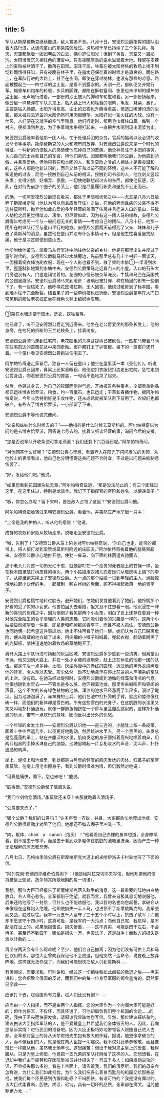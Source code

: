 ```yaml
---
---
---
```

title: 5
---





军队从斯摩棱斯克继续撤退。敌人紧追不舍。八月十日，安德烈公爵指挥的团队沿着大路行进，从通向童山的那条路旁经过。炎热和干旱已持续了三个多礼拜。每天，天空都飘着一团团卷曲的白云，偶尔遮住阳光；但到了黄昏，天空又一碧如洗，太阳慢慢沉入褐红色的薄雾中。只有夜晚厚重的露水滋润着大地。残留在麦茬上的麦粒被烤晒干了，撒落在田里。沼泽干涸，牲畜在被太阳烤焦的牧场上找不到饲料而饿得狂叫，只有夜晚在林子里，在露水还保存着的时候才是凉爽的。而在路上，在军队行进的大路上，甚至在夜间，即使在穿过树林，也没有那样的凉意。路面被搅起三——四寸深的尘土里，是看不到露水的。天刚一亮，部队便又开始行军。辎重车和炮车的轮毂，步兵的脚踝，都陷在酥软窒闷、夜里也未冷却的燥热的尘土里，无声地行进着。一部份的沙土被人的脚和车轮搅和着，另一部份扬起来，像云层一样悬浮在军队头顶上，钻入路上行人和牲畜的眼睛，毛发，耳朵，鼻孔，主要是钻入肺部。太阳升得愈高，尘土的云雾也升腾得愈高，但透过稀薄灼热的尘雾，那未被彩云遮盖的太阳仍然可用肉眼瞭望。太阳好似一轮火红的大球。没有一丝风，人们便在这凝滞的空气里喘息。他们行走时，都用毛巾缠住口鼻。每到一个村庄，便都涌到井边，为了争着喝水争得打起来，一直把井水喝到现出泥浆为止。

安德烈公爵统率着他那一团人马，忙于处理兵团的杂务，官兵的福利以及必须的收发命令等事项。斯摩棱斯克的大火和城市的放弃，对安德烈公爵说来是一个时代的特征。一种新的仇恨敌人的感情使他忘掉自己的悲痛。他全神贯注于本团的事务，关心自己的士兵和自己的军官，待他们亲切。团里都叫他我们的公爵，为他感到骄傲，并且热爱他。但他只有在和本团的人，和季莫欣之类的人相处才是善良温和的，这些人都是他新认识的，而且又处于和以前不同的环境，这些人不可能了解和知道他的过去；而他一接触到自己从前的相识，接触到司令部的人，他立刻又竖起头发；变得凶狠、好嘲弄、倨傲。一切使他联想起过去的东西，都使他反感，因此，在对待先前那个圈子的关系上，他只是尽量履行职责和避免不公正而已。

的确，一切照安德烈公爵现在看来，都处于黑暗和忧郁之中——尤其是八月六日放弃了斯摩棱斯克（他认为可以而且应当守住）之后，在他的老而且病的父亲不得不逃往莫斯科，抛弃他如此心爱的多年经营的盖满了住房并且迁进人口的童山，任敌人劫抢之后更觉得暗淡、凄惨，但尽管如此，因为有这一团人马的缘故，安德烈公爵得以考虑另一个与一般问题无关的事情——考虑自己的团队。八月十日，他那一团所在的纵队行至与童山平行的地方。安德烈公爵两天前得到了父亲、妹妹和儿子去了莫斯科的消息。虽然他在童山并没有什么事情可干，但是他生性喜爱自找悲痛，他于是决定顺便到童山去。

他吩咐给他备马，骑着马从行军途中驰往他父亲的乡村。他是在那里出生并度过了童年时代的。安德烈公爵骑马经过水塘旁边，先前那里总有几十个村妇一面谈天，一面捶着捣衣棒洗刷衣服，现在一个人影也看不到，散了架的木排①一半浸到水里，歪歪斜斜地飘到水塘中央。安德烈公爵策马走近看门人的小屋。入口的石头大门旁边没有人，门也是闭锁着的。花园的小径已被杂草淹没，牛犊和马匹在英国式的公园里游荡。安德烈公爵骑马来到暖房：玻璃已被打碎，种在桶里的树有一些倒下了，有一些枯死了。他呼唤花匠塔拉斯，无人回答。他绕过暖房到了标本园，看到雕木栏干完全断裂，结着果子的一些李树枝也已折断。安德烈公爵童年在大门口常见到的那位老农奴正坐在绿色长凳上编织树皮鞋。

--------

①架在水塘边便于取水，洗衣，饮牲畜等。

他已聋了，听不见安德烈公爵走到近旁来。他坐在老公爵爱坐的那条长凳上，他的身旁，在枯死的折断的玉兰花枝条上，挂着树皮。

安德烈公爵骑马走到住宅前，老花园里的几棵菩提树已被砍伐，一匹花马带着马驹在住宅前边的蔷薇花丛中来回走动。窗户都钉上了护窗板。楼下的一扇窗户还开着。一个童仆看见安德烈公爵跑进住宅去了。

阿尔帕特奇送走家眷后，独自一人留在童山；他坐在屋里读一本《圣徒传》。听说安德烈公爵已回来，鼻梁上还架着眼镜，他便边扣衣服钮扣边走出宅院，急忙走到公爵身边，吻着安德烈公爵的膝盖，一句话不说地哭了起来。

然后，他转过身去，为自己的软弱而觉得气忿，开始报告各种事务。全部贵重物品都已运往博古恰罗沃。粮食，约一百俄石，也已运走；干草和春播作物，据阿尔帕特奇说，今年长势特别好是丰收作物，还未成熟就被军队割下征用了。农奴们也都破产，有些去了博古恰罗沃，一小部留了下来。

安德烈公爵不等他说完便问。

“父亲和妹妹什么时候去的？”——他指的是什么时候去莫斯科的。阿尔帕特奇以为问的是去博古恰罗沃，回答说七号去的，接着又细谈经营的事，询问今后的安排。

“您是否说军队开收条便可拿走燕麦？我们还剩下六百俄石呢。”阿尔帕特奇问。

“对他回答什么好呢？”安德烈公爵心里想，看着老人在阳光下闪闪发光的秃顶，从他脸上的表情看出，他自己也分明懂得这些问题不合时宜，不过是以问题来抑制悲伤罢了。

“好，发给他们吧。”他说。

“如果您看到花园里杂乱无章，”阿尔帕特奇说道，“那是没法防止的：有三个团经过这里，在这里住过，特别是龙骑兵。我记下了指挥官的官阶和姓名，以便递呈子。”

“呶，你怎么办呢？留下来吗，要是敌人占领了这里？”安德烈公爵问他。

阿尔帕特奇把脸转过来朝安德烈公爵，看着他，并突然庄严地举起一只手：

“上帝是我的护佑人，听从他的意旨！”他说。

成群的农奴和家奴从牧场走来，脱帽走近安德烈公爵。

“呶，告别了！”安德烈公爵从马上俯身对阿尔帕特奇说，“你自己也走，能带的都带上，把人都打发到梁赞或莫斯科附近的庄园去。”阿尔帕特奇挨着他的腿痛哭起来。安德烈公爵小心地推开他，使劲一催马，向下面的林荫道疾驰而去。

那个老头儿对这一切仍无动于衷，就像那叮在一个高贵的死者脸上的苍蝇一样，坐在标本园里敲打树皮鞋的楦头，两个小姑娘用衣裙儿兜着她们从暖房树上摘下的李子，从那里跑来碰上了安德烈公爵。大一点的那个姑娘一见到年轻的主人，满脸惊慌地拉起小伙伴的手，一起藏到一颗白桦树的后面，顾不得拾起撒落一地的青李子。

安德烈公爵也慌忙地转过脸去，避开她们，怕她们发觉他看到了她们。他怜悯那个好看的受了惊的小女孩。他害怕回头去看她，但又忍不住想看一眼。他沉浸在一阵新的喜悦的慰藉之中，因为他刚才看见那两个小女孩，明白了世上还存在着另一种对他完全陌生的合乎情理的人类的志趣，它同吸引着他的兴趣是一样的。这两个小姑娘显然渴望着一件事，即拿走和吃掉那些青李子，而且不被人抓住，安德烈公爵也同她俩一起希望这件事成功。他止不住再看了她们一眼。她们认为自己已脱离危险，便从隐藏的地方跳了出来，用尖细的小嗓子叫喊着，兜起衣襟，翻动着晒黑了的光脚板，愉快迅速地沿着牧场的草地跑开了。

离开大路上军队行进时扬起的灰尘区域，安德烈公爵多少感到一些清爽。但离童山不远，他又回到大路上，并在一处小水塘的堤坝旁，赶上正在休息的他那一团的队伍。那是午后一点多钟。太阳，灰尘弥漫中的赤红的圆球，透过他的黑外衣烘烤着他的背脊，令人难以忍受。灰尘依然一动不动地悬浮在停止前进的人声嘈杂的军队的上空。没有风。在驰马经过堤坝时，安德烈公爵闻到池塘的绿藻和清凉的气息。他很想跳到水里去——不管水是多么脏。他环视着池塘，那里传来喊叫声和笑闹的声音。这个不大的长有绿色植物的池塘，浑浊的池水已经涨高了半尺多，漫过了堤坝。因为池塘泡满了，赤裸裸的士兵、他们在池中打扑腾的手臂，脸庞和脖颈像红砖一样，而他们的躯体却是雪白的。所有这些雪白的光身子，在这肮脏的水洼里又笑又叫地扑扑通通玩，就像一群鲫鱼拥挤在一个戽斗里乱蹦乱跳似的，这样扑扑通通的玩水，带有一点欢乐的意味，因而反衬出分外的忧愁。

一个年轻的金发士兵——安德烈公爵认识他——是三连的，小腿肚上系一条皮带，画着十字往后退几步，以便更好地跑动，然后跳进水里去，另一个黑黑的，头发总是乱蓬蓬的军士，站在齐腰深的水里，肌肉发达的身子颤抖着高兴地喷着响鼻，用两只粗黑的手捧水淋自己的脑袋。池塘里响起一片互相泼水的声音，尖叫声，扑扑通通的响声。

岸上，堤坝上和池塘里，到处都是白晃晃的健康的肌肉发达的肉体。红鼻子的军官季莫欣，在堤上用毛巾擦身子，看到公爵时很难为情，但仍毅然对他说：

“可真是痛快，阁下，您也来吧！”他说。

“脏得很。”安德烈公爵皱了皱眉头说。

“我们立刻给您清场。”季莫欣还未穿上衣服就跑着去清场子。

“公爵要来洗了。”

“哪个公爵？我们的公爵吗？”许多声音一齐说，并且，大家都急忙地爬出池塘，安德烈公爵很费劲才劝阻了他们。他想还不如去棚子里冲洗一下。

“肉，躯体，chair　a　canon（炮灰）！”他看着自己赤裸的身体想道，全身哆嗦着，倒不是由于寒冷，而是由于看到众多躯体在肮脏的池塘里洗澡，因而产生一种无法理解的厌恶和恐怖。

八月七日，巴格拉季翁公爵在斯摩棱斯克大道上的米哈伊洛夫卡村驻地写了下面的信。

“阿列克谢·安德烈耶维奇伯爵阁下：（他是给阿拉克切耶夫写信，但他知道他的信将被皇上御览，故尔倾其所能地斟酌每一词语）。

我想，那位大臣已经报告了斯摩棱斯克落入敌手的消息。这一最重要的阵地白白地放弃，令人痛心悲伤，全军都陷于绝望，就我而言，我曾亲自极其恳切地说服他，后来还给他写了一封信；但什么也不能劝服他。我以我的名誉向您起誓，拿破仑从未像现在这样陷入绝境，他即使损失一半人马，也占领不了斯摩棱斯克的。我军战而又战，胜过以往。我率一万五千人坚守了三十五个小时以上，抗击了敌军；而他却不愿坚守十四小时。这真可耻，是我军的一大污点；而他自己呢，我觉得，是不配活在世上的。如果他报告说，损失惨重，——这不真实，可能是四千左右，不会再多，甚至还不到四千；哪怕是损失一万，也没法子，这是战争！而敌方的损失是难以计数的……

再坚守两天会有什么碍难呢？至少，他们会自己撤离；因为他们没有可供士兵和马匹饮用的水。那位大臣曾向我保证他不会败退，但他突然下达命令，说要晚上放弃阵地。这样就无法作战了，而我们可能很快把敌人引到莫斯科……

有传闻说，您要求和。可别讲和，经过这一切牺牲和如此疯狂的撤退之后——再来讲和；您会招致全俄国的反对，而我们中的每一位身穿军服的都会羞愧的。既然事已至此——

应该打下去，趁俄国尚有力量，趁人们还没有倒下……

应当由一个人指挥，而不是由两个人指挥。您的大臣作为一个内阁大臣可能是好的；但作为将军，不仅坏，而且坏透了，可他却肩负我们整个祖国的命运……的确，我由于沮丧而快要发疯，请原谅我冒昧给您写信。显然，那位建议缔结和约，建议由该大臣指挥军队的人，是不爱戴皇上并希望我们全体毁灭的人。因此，我向您呈诉实情：进行民团的准备吧。因为大臣正极巧妙地带领客人跟随自己进入古都。全军都对皇上的侍从沃尔佐根先生抱有极大的怀疑。据说，他更像拿破仑的人，而不像我们的人，就是他在向大臣提一切建议。我不仅对此恭恭敬敬，而且像班长一样服从他，虽然我比他年长。这很痛苦；但出于我对恩主皇上的爱戴，我得服从。只是为皇上惋惜，他竟把一支光荣的军队托附给了这样的人。您想想看，在退却中我们由于疲劳和在医院里减员共计损失了一万五千多人；如果发动进攻的话，不会损失那么多的。看在上帝面上，请告诉我，我们的俄罗斯，我们的母亲会怎样说，为什么我们如此担忧，为什么我们把多么善良而勤劳的祖国交给那些恶棍，使我们每个臣民感到仇恨和耻辱？干吗胆怯，有谁可怕的？我是没有罪过的。该大臣优柔寡断，胆怯，糊涂、迟钝，具有一切坏的品质，全军都在痛哭，诅咒他罪该万死……”